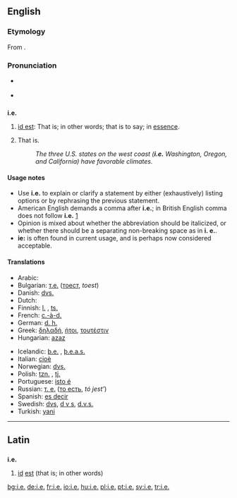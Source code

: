 {{see|ie|IE|-ie}}
==English==

===Etymology===
From {{L.}} {{term|lang=la|id est||that is}}.

===Pronunciation===
* {{a|RP|US}} {{IPA|/ˌaɪˈi:/}}
* {{audio|en-us-i.e..ogg|Audio (US)}}

==={{abbreviation}}===
'''i.e.'''

# {{rfv-sense}} {{context|initialism}} [[id est]]: That is; in other words; that is to say; in [[essence]].
# That is.
#: ''The three U.S. states on the west coast ('''i.e.''' Washington, Oregon, and California) have favorable climates.''

====Usage notes====
*Use '''i.e.''' to explain or clarify a statement by either (exhaustively) listing options or by rephrasing the previous statement.
*American English demands a comma after '''i.e.'''; in British English comma does not follow '''i.e.''' [http://dictionary.reference.com/help/faq/language/g58.html]
*Opinion is mixed about whether the abbreviation should be italicized, or whether there should be a separating non-breaking space as in '''i.&nbsp;e.'''.
*'''ie:''' is often found in current usage, and is perhaps now considered acceptable.

====Translations====
{{trans-top|that is}}
*Arabic: {{Arab|[[يعني]]}} {{IPAchar|(yáʕni)}}
*Bulgarian: [[т.е.]] ([[тоест]], ''toest'')
*Danish: [[dvs.]] {{i|[[det]] [[vil]] [[sige]]}}
*Dutch: {{t|nl|d.w.z.}} {{i|[[dat]] [[wil]] [[zeggen]]}}
*Finnish: [[l.]] {{i|[[eli]]}}, [[ts.]] {{i|[[toisin sanoen]]}}
*French: [[c.-à-d.]]
*German: [[d. h.]] {{i|[[das heißt]]}}
*Greek: [[δηλαδή]], [[ήτοι]], [[τουτέστιν]]
*Hungarian: [[azaz]]
{{trans-mid}}
*Icelandic: [[þ.e.]] {{i|[[það]] [[er]]}}, [[þ.e.a.s.]] {{i|[[það]] [[er]] [[að]] [[segja]]}}
*Italian: [[cioè]]
*Norwegian: [[dvs.]]
*Polish: [[tzn.]] {{i|[[to]] [[znaczy]]}}, [[tj.]] {{i|[[to]] [[jest]]}}
*Portuguese: [[isto é]]
*Russian: [[т. е.]] ([[то есть]], ''tó jest’'')
*Spanish: [[es decir]]
*Swedish: [[dvs]], [[d v s]], [[d.v.s.]] {{i|[[det]] [[vill]] [[säga]]}}
*Turkish: [[yani]]
{{trans-bottom}}

----

==Latin==

==={{abbreviation|Latin}}===
'''i.e.'''

# [[id#Latin|id]] [[est#Latin|est]] (that is; in other words)

[[bg:i.e.]]
[[de:i.e.]]
[[fr:i.e.]]
[[io:i.e.]]
[[hu:i.e.]]
[[pl:i.e.]]
[[pt:i.e.]]
[[sv:i.e.]]
[[tr:i.e.]]